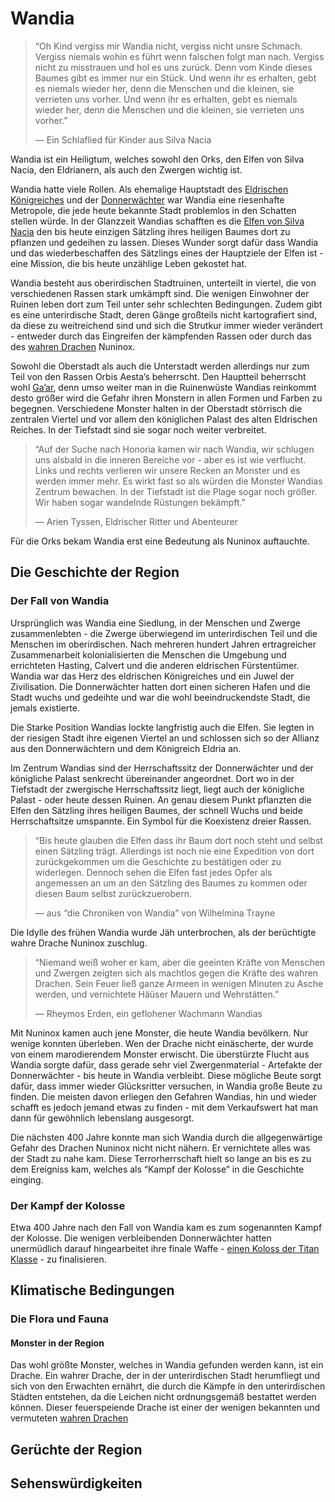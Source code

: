 # Wandia {#Wandia}

> "Oh Kind vergiss mir Wandia nicht, vergiss nicht unsre Schmach. Vergiss niemals wohin es führt wenn falschen folgt man nach. Vergiss nicht zu misstrauen und hol es uns zurück. Denn vom Kinde dieses Baumes gibt es immer nur ein Stück. Und wenn ihr es erhalten, gebt es niemals wieder her, denn die Menschen und die kleinen, sie verrieten uns vorher. Und wenn ihr es erhalten, gebt es niemals wieder her, denn die Menschen und die kleinen, sie verrieten uns vorher."
>
> --- Ein Schlaflied für Kinder aus Silva Nacia

Wandia ist ein Heiligtum, welches sowohl den Orks, den Elfen von Silva Nacia, den Eldrianern, als auch den Zwergen wichtig ist. 

Wandia hatte viele Rollen. Als ehemalige Hauptstadt des <font color="green">[Eldrischen Königreiches](#Eldria)</font> und der <font color="green">[Donnerwächter](#Donnerwächter)</font> war Wandia eine riesenhafte Metropole, die jede heute bekannte Stadt problemlos in den Schatten stellen würde. 
In der Glanzzeit Wandias schafften es die <font color="green">[Elfen von Silva Nacia](#SilvaNacia)</font> den bis heute einzigen Sätzling ihres heiligen Baumes dort zu pflanzen und gedeihen zu lassen. Dieses Wunder sorgt dafür dass Wandia und das wiederbeschaffen des Sätzlings eines der Hauptziele der Elfen ist - eine Mission, die bis heute unzählige Leben gekostet hat.

Wandia besteht aus oberirdischen Stadtruinen, unterteilt in viertel, die von verschiedenen Rassen stark umkämpft sind. Die wenigen Einwohner der Ruinen leben dort zum Teil unter sehr schlechten Bedingungen.
Zudem gibt es eine unterirdische Stadt, deren Gänge großteils nicht kartografiert sind, da diese zu weitreichend sind und sich die Strutkur immer wieder verändert - entweder durch das Eingreifen der kämpfenden Rassen oder durch das des <font color="green">[wahren Drachen](#WahrerDrache)</font> Nuninox.

Sowohl die Oberstadt als auch die Unterstadt werden allerdings nur zum Teil von den Rassen Orbis Aesta's beherrscht. Den Hauptteil beherrscht wohl <font color="green">[Ga'ar](#Ga'ar)</font>, denn umso weiter man in die Ruinenwüste Wandias reinkommt desto größer wird die Gefahr ihren Monstern in allen Formen und Farben zu begegnen. Verschiedene Monster halten in der Oberstadt störrisch die zentralen Viertel und vor allem den königlichen Palast des alten Eldrischen Reiches. In der Tiefstadt sind sie sogar noch weiter verbreitet.

> "Auf der Suche nach Honoria kamen wir nach Wandia, wir schlugen uns alsbald in die inneren Bereiche vor - aber es ist wie verflucht. Links und rechts verlieren wir unsere Recken an Monster und es werden immer mehr. Es wirkt fast so als würden die Monster Wandias Zentrum bewachen. In der Tiefstadt ist die Plage sogar noch größer. Wir haben sogar wandelnde Rüstungen bekämpft."
>
> --- Arien Tyssen, Eldrischer Ritter und Abenteurer

Für die Orks bekam Wandia erst eine Bedeutung als Nuninox auftauchte.

## Die Geschichte der Region

### Der Fall von Wandia

Ursprünglich was Wandia eine Siedlung, in der Menschen und Zwerge zusammenlebten - die Zwerge überwiegend im unterirdischen Teil und die Menschen im oberirdischen. Nach mehreren hundert Jahren ertragreicher Zusammenarbeit kolonialisierten die Menschen die Umgebung und errichteten Hasting, Calvert und die anderen eldrischen Fürstentümer. 
Wandia war das Herz des eldrischen Königreiches und ein Juwel der Zivilisation. Die Donnerwächter hatten dort einen sicheren Hafen und die Stadt wuchs und gedeihte und war die wohl beeindruckendste Stadt, die jemals existierte. 

Die Starke Position Wandias lockte langfristig auch die Elfen. Sie legten in der riesigen Stadt ihre eigenen Viertel an und schlossen sich so der Allianz aus den Donnerwächtern und dem Königreich Eldria an.

Im Zentrum Wandias sind der Herrschaftssitz der Donnerwächter und der königliche Palast senkrecht übereinander angeordnet. Dort wo in der Tiefstadt der zwergische Herrschaftssitz liegt, liegt auch der königliche Palast - oder heute dessen Ruinen. An genau diesem Punkt pflanzten die Elfen den Sätzling ihres heiligen Baumes, der schnell Wuchs und beide Herrschaftsitze umspannte. Ein Symbol für die Koexistenz dreier Rassen. 

> "Bis heute glauben die Elfen dass ihr Baum dort noch steht und selbst einen Sätzling trägt. Allerdings ist noch nie eine Expedition von dort zurückgekommen um die Geschichte zu bestätigen oder zu widerlegen. Dennoch sehen die Elfen fast jedes Opfer als angemessen an um an den Sätzling des Baumes zu kommen oder diesen Baum selbst zurückzuerobern.
>
> --- aus "die Chroniken von Wandia" von Wilhelmina Trayne

Die Idylle des frühen Wandia wurde Jäh unterbrochen, als der berüchtigte wahre Drache Nuninox zuschlug. 

> "Niemand weiß woher er kam, aber die geeinten Kräfte von Menschen und Zwergen zeigten sich als machtlos gegen die Kräfte des wahren Drachen. Sein Feuer ließ ganze Armeen in wenigen Minuten zu Asche werden, und vernichtete Häüser Mauern und Wehrstätten."
>
> --- Rheymos Erden, ein geflohener Wachmann Wandias

Mit Nuninox kamen auch jene Monster, die heute Wandia bevölkern. Nur wenige konnten überleben. Wen der Drache nicht einäscherte, der wurde von einem marodierendem Monster erwischt. 
Die überstürzte Flucht aus Wandia sorgte dafür, dass gerade sehr viel Zwergenmaterial - Artefakte der Donnerwächter - bis heute in Wandia verbleibt. Diese mögliche Beute sorgt dafür, dass immer wieder Glücksritter versuchen, in Wandia große Beute zu finden. Die meisten davon erliegen den Gefahren Wandias, hin und wieder schafft es jedoch jemand etwas zu finden - mit dem Verkaufswert hat man dann für gewöhnlich lebenslang ausgesorgt.

Die nächsten 400 Jahre konnte man sich Wandia durch die allgegenwärtige Gefahr des Drachen Nuninox nicht nicht nähern. Er vernichtete alles was der Stadt zu nahe kam. Diese Terrorherrschaft hielt so lange an bis es zu dem Ereigniss kam, welches als "Kampf der Kolosse" in die Geschichte einging.

### Der Kampf der Kolosse

Etwa 400 Jahre nach den Fall von Wandia kam es zum sogenannten Kampf der Kolosse. Die wenigen verbleibenden Donnerwächter hatten unermüdlich darauf hingearbeitet ihre finale Waffe - <font color="green">[einen Koloss der Titan Klasse](#Eldria)</font> - zu finalisieren.

## Klimatische Bedingungen

### Die Flora und Fauna

#### Monster in der Region

Das wohl größte Monster, welches in Wandia gefunden werden kann, ist ein Drache. Ein wahrer Drache, der in der unterirdischen Stadt herumfliegt und sich von den Erwachten ernährt, die durch die Kämpfe in den unterirdischen Städten entstehen, da die Leichen nicht ordnungsgemäß bestattet werden können. 
Dieser feuerspeiende Drache ist einer der wenigen bekannten und vermuteten <font color="green">[wahren Drachen](#WahrerDrache)</font>

## Gerüchte der Region

## Sehenswürdigkeiten

